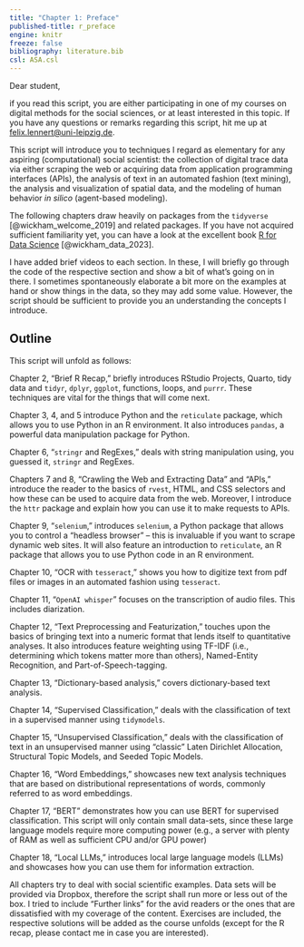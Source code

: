 ```yaml
---
title: "Chapter 1: Preface"
published-title: r_preface
engine: knitr
freeze: false
bibliography: literature.bib
csl: ASA.csl
---
```


Dear student,

if you read this script, you are either participating in one of my courses on digital methods for the social sciences, or at least interested in this topic. If you have any questions or remarks regarding this script, hit me up at [felix.lennert\@uni-leipzig.de](mailto:felix.lennert@uni-leipzig.de).

This script will introduce you to techniques I regard as elementary for any aspiring (computational) social scientist: the collection of digital trace data via either scraping the web or acquiring data from application programming interfaces (APIs), the analysis of text in an automated fashion (text mining), the analysis and visualization of spatial data, and the modeling of human behavior *in silico* (agent-based modeling).

The following chapters draw heavily on packages from the `tidyverse` [@wickham_welcome_2019] and related packages. If you have not acquired sufficient familiarity yet, you can have a look at the excellent book [R for Data Science](https://r4ds.hadley.nz) [@wickham_data_2023].

I have added brief videos to each section. In these, I will briefly go through the code of the respective section and show a bit of what's going on in there. I sometimes spontaneously elaborate a bit more on the examples at hand or show things in the data, so they may add some value. However, the script should be sufficient to provide you an understanding the concepts I introduce.

## Outline

This script will unfold as follows:

Chapter 2, "Brief R Recap," briefly introduces RStudio Projects, Quarto, tidy data and `tidyr`, `dplyr`, `ggplot`, functions, loops, and `purrr`. These techniques are vital for the things that will come next.

Chapter 3, 4, and 5 introduce Python and the `reticulate` package, which allows you to use Python in an R environment. It also introduces `pandas`, a powerful data manipulation package for Python.

Chapter 6, "`stringr` and RegExes," deals with string manipulation using, you guessed it, `stringr` and RegExes.

Chapters 7 and 8, "Crawling the Web and Extracting Data" and "APIs," introduce the reader to the basics of `rvest`, HTML, and CSS selectors and how these can be used to acquire data from the web. Moreover, I introduce the `httr` package and explain how you can use it to make requests to APIs.

Chapter 9, "`selenium`," introduces `selenium`, a Python package that allows you to control a "headless browser" -- this is invaluable if you want to scrape dynamic web sites. It will also feature an introduction to `reticulate`, an R package that allows you to use Python code in an R environment.

Chapter 10, "OCR with `tesseract`," shows you how to digitize text from pdf files or images in an automated fashion using `tesseract`.

Chapter 11, "`OpenAI whisper`" focuses on the transcription of audio files. This includes diarization.

Chapter 12, "Text Preprocessing and Featurization," touches upon the basics of bringing text into a numeric format that lends itself to quantitative analyses. It also introduces feature weighting using TF-IDF (i.e., determining which tokens matter more than others), Named-Entity Recognition, and Part-of-Speech-tagging.

Chapter 13, "Dictionary-based analysis," covers dictionary-based text analysis.

Chapter 14, "Supervised Classification," deals with the classification of text in a supervised manner using `tidymodels`.

Chapter 15, "Unsupervised Classification," deals with the classification of text in an unsupervised manner using "classic" Laten Dirichlet Allocation, Structural Topic Models, and Seeded Topic Models.

Chapter 16, "Word Embeddings," showcases new text analysis techniques that are based on distributional representations of words, commonly referred to as word embeddings.

Chapter 17, "BERT" demonstrates how you can use BERT for supervised classification. This script will only contain small data-sets, since these large language models require more computing power (e.g., a server with plenty of RAM as well as sufficient CPU and/or GPU power)

Chapter 18, "Local LLMs," introduces local large language models (LLMs) and showcases how you can use them for information extraction.

All chapters try to deal with social scientific examples. Data sets will be provided via Dropbox, therefore the script shall run more or less out of the box. I tried to include "Further links" for the avid readers or the ones that are dissatisfied with my coverage of the content. Exercises are included, the respective solutions will be added as the course unfolds (except for the R recap, please contact me in case you are interested).
